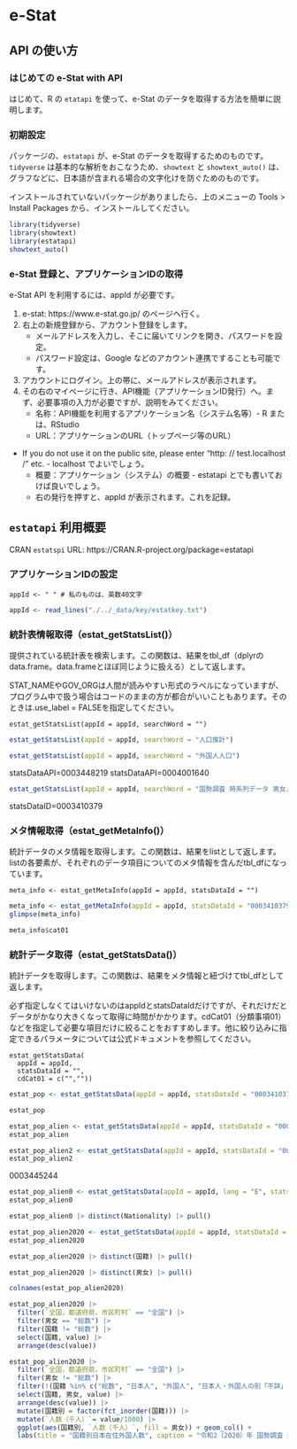 # e-Stat {#estat}

## API の使い方

### はじめての e-Stat with API

はじめて、R の `etatapi` を使って、e-Stat のデータを取得する方法を簡単に説明します。

### 初期設定 {-}

パッケージの、`estatapi` が、e-Stat のデータを取得するためのものです。`tidyverse` は基本的な解析をおこなうため、`showtext` と `showtext_auto()` は、グラフなどに、日本語が含まれる場合の文字化けを防ぐためのものです。

インストールされていないパッケージがありましたら、上のメニューの Tools > Install Packages から、インストールしてください。

```r
library(tidyverse)
library(showtext)
library(estatapi)
showtext_auto()
```

### e-Stat 登録と、アプリケーションIDの取得

e-Stat API を利用するには、appId が必要です。

1. e-stat: https://www.e-stat.go.jp/ のページへ行く。
2. 右上の新規登録から、アカウント登録をします。
    - メールアドレスを入力し、そこに届いてリンクを開き、パスワードを設定。
    - パスワード設定は、Google などのアカウント連携ですることも可能です。
3. アカウントにログイン。上の帯に、メールアドレスが表示されます。
4. その右のマイページに行き、API機能（アプリケーションID発行）へ。まず、必要事項の入力が必要ですが、説明をみてください。
    - 名称：API機能を利用するアプリケーション名（システム名等）- R または、RStudio
    - URL：アプリケーションのURL（トップページ等のURL）
* If you do not use it on the public site, please enter "http: // test.localhost /" etc. - localhost でよいでしょう。
    - 概要：アプリケーション（システム）の概要 - estatapi とでも書いておけば良いでしょう。
    - 右の発行を押すと、appId が表示されます。これを記録。
    
    
## `estatapi` 利用概要

CRAN `estatspi` URL: https://CRAN.R-project.org/package=estatapi

### アプリケーションIDの設定

```
appId <- " " # 私のものは、英数40文字
```

```r
appId <- read_lines("./../_data/key/estatkey.txt")
```

### 統計表情報取得（estat_getStatsList()）

提供されている統計表を検索します。この関数は、結果をtbl_df（dplyrのdata.frame。data.frameとほぼ同じように扱える）として返します。

STAT_NAMEやGOV_ORGは人間が読みやすい形式のラベルになっていますが、 プログラム中で扱う場合はコードのままの方が都合がいいこともあります。そのときは.use_label = FALSEを指定してください。

```
estat_getStatsList(appId = appId, searchWord = "")
```

```r
estat_getStatsList(appId = appId, searchWord = "人口推計")
```

```r
estat_getStatsList(appId = appId, searchWord = "外国人人口")
```

statsDataAPI=0003448219
statsDataAPI=0004001640

```r
estat_getStatsList(appId = appId, searchWord = "国勢調査 時系列データ 男女，年齢，配偶関係")
```

statsDataID=0003410379

### メタ情報取得（estat_getMetaInfo()）

統計データのメタ情報を取得します。この関数は、結果をlistとして返します。listの各要素が、それぞれのデータ項目についてのメタ情報を含んだtbl_dfになっています。

```
meta_info <- estat_getMetaInfo(appId = appId, statsDataId = "")
```

```r
meta_info <- estat_getMetaInfo(appId = appId, statsDataId = "0003410379")
glimpse(meta_info)
```

```r
meta_info$cat01
```

### 統計データ取得（estat_getStatsData()）

統計データを取得します。この関数は、結果をメタ情報と紐づけてtbl_dfとして返します。

必ず指定しなくてはいけないのはappIdとstatsDataIdだけですが、それだけだとデータがかなり大きくなって取得に時間がかかります。cdCat01（分類事項01）などを指定して必要な項目だけに絞ることをおすすめします。他に絞り込みに指定できるパラメータについては公式ドキュメントを参照してください。

```
estat_getStatsData(
  appId = appId,
  statsDataId = "",
  cdCat01 = c("",""))
```

```r
estat_pop <- estat_getStatsData(appId = appId, statsDataId = "0003410379")
```

```r
estat_pop
```

```r
estat_pop_alien <- estat_getStatsData(appId = appId, statsDataId = "0003448219")
estat_pop_alien
```

```r
estat_pop_alien2 <- estat_getStatsData(appId = appId, statsDataId = "0004001640")
estat_pop_alien2
```
0003445244

```r
estat_pop_alien0 <- estat_getStatsData(appId = appId, lang = "E", statsDataId = "0003445244")
estat_pop_alien0
```
 
```r
estat_pop_alien0 |> distinct(Nationality) |> pull()
```

```r
estat_pop_alien2020 <- estat_getStatsData(appId = appId, statsDataId = "0003445244")
estat_pop_alien2020
```

```r
estat_pop_alien2020 |> distinct(国籍) |> pull()
```
```r
estat_pop_alien2020 |> distinct(男女) |> pull()
```

```r
colnames(estat_pop_alien2020)
```
```r
estat_pop_alien2020 |> 
  filter(`全国，都道府県，市区町村` == "全国") |>
  filter(男女 == "総数") |>
  filter(国籍 != "総数") |>
  select(国籍, value) |>
  arrange(desc(value))
```

```r
estat_pop_alien2020 |> 
  filter(`全国，都道府県，市区町村` == "全国") |>
  filter(男女 != "総数") |>
  filter(!(国籍 %in% c("総数", "日本人", "外国人", "日本人・外国人の別「不詳」"))) |>
  select(国籍, 男女, value) |>
  arrange(desc(value)) |> 
  mutate(国籍別 = factor(fct_inorder(国籍))) |>
  mutate(`人数（千人）`= value/1000) |>
  ggplot(aes(国籍別, `人数（千人）`, fill = 男女)) + geom_col() +
  labs(title = "国籍別日本在住外国人数", caption = "令和2（2020）年 国勢調査 統計表表示ID=0003445244")
```


